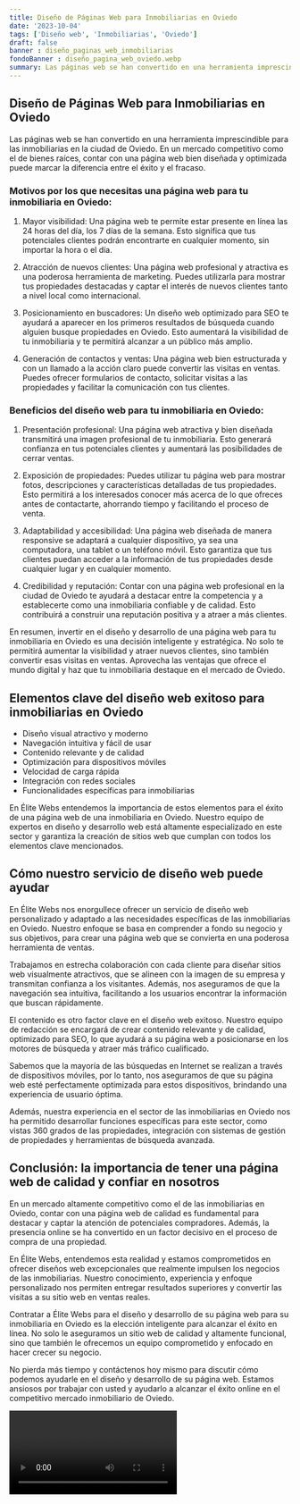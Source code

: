 ```yaml
---
title: Diseño de Páginas Web para Inmobiliarias en Oviedo
date: '2023-10-04'
tags: ['Diseño web', 'Inmobiliarias', 'Oviedo']
draft: false
banner : diseño_paginas_web_inmobiliarias
fondoBanner : diseño_pagina_web_oviedo.webp
summary: Las páginas web se han convertido en una herramienta imprescindible para las inmobiliarias en la ciudad de Oviedo. En un mercado competitivo como el de bienes raíces, contar con una página web bien diseñada y optimizada puede marcar la diferencia entre el éxito y el fracaso.
---
```


## Diseño de Páginas Web para Inmobiliarias en Oviedo

Las páginas web se han convertido en una herramienta imprescindible para las inmobiliarias en la ciudad de Oviedo. En un mercado competitivo como el de bienes raíces, contar con una página web bien diseñada y optimizada puede marcar la diferencia entre el éxito y el fracaso.

### Motivos por los que necesitas una página web para tu inmobiliaria en Oviedo:

1. Mayor visibilidad: Una página web te permite estar presente en línea las 24 horas del día, los 7 días de la semana. Esto significa que tus potenciales clientes podrán encontrarte en cualquier momento, sin importar la hora o el día.

2. Atracción de nuevos clientes: Una página web profesional y atractiva es una poderosa herramienta de marketing. Puedes utilizarla para mostrar tus propiedades destacadas y captar el interés de nuevos clientes tanto a nivel local como internacional.

3. Posicionamiento en buscadores: Un diseño web optimizado para SEO te ayudará a aparecer en los primeros resultados de búsqueda cuando alguien busque propiedades en Oviedo. Esto aumentará la visibilidad de tu inmobiliaria y te permitirá alcanzar a un público más amplio.

4. Generación de contactos y ventas: Una página web bien estructurada y con un llamado a la acción claro puede convertir las visitas en ventas. Puedes ofrecer formularios de contacto, solicitar visitas a las propiedades y facilitar la comunicación con tus clientes.

### Beneficios del diseño web para tu inmobiliaria en Oviedo:

1. Presentación profesional: Una página web atractiva y bien diseñada transmitirá una imagen profesional de tu inmobiliaria. Esto generará confianza en tus potenciales clientes y aumentará las posibilidades de cerrar ventas.

2. Exposición de propiedades: Puedes utilizar tu página web para mostrar fotos, descripciones y características detalladas de tus propiedades. Esto permitirá a los interesados conocer más acerca de lo que ofreces antes de contactarte, ahorrando tiempo y facilitando el proceso de venta.

3. Adaptabilidad y accesibilidad: Una página web diseñada de manera responsive se adaptará a cualquier dispositivo, ya sea una computadora, una tablet o un teléfono móvil. Esto garantiza que tus clientes puedan acceder a la información de tus propiedades desde cualquier lugar y en cualquier momento.

4. Credibilidad y reputación: Contar con una página web profesional en la ciudad de Oviedo te ayudará a destacar entre la competencia y a establecerte como una inmobiliaria confiable y de calidad. Esto contribuirá a construir una reputación positiva y a atraer a más clientes.

En resumen, invertir en el diseño y desarrollo de una página web para tu inmobiliaria en Oviedo es una decisión inteligente y estratégica. No solo te permitirá aumentar la visibilidad y atraer nuevos clientes, sino también convertir esas visitas en ventas. Aprovecha las ventajas que ofrece el mundo digital y haz que tu inmobiliaria destaque en el mercado de Oviedo.

<GifSeo />

<Cta />

## Elementos clave del diseño web exitoso para inmobiliarias en Oviedo

- Diseño visual atractivo y moderno
- Navegación intuitiva y fácil de usar
- Contenido relevante y de calidad
- Optimización para dispositivos móviles
- Velocidad de carga rápida
- Integración con redes sociales
- Funcionalidades específicas para inmobiliarias

En Élite Webs entendemos la importancia de estos elementos para el éxito de una página web de una inmobiliaria en Oviedo. Nuestro equipo de expertos en diseño y desarrollo web está altamente especializado en este sector y garantiza la creación de sitios web que cumplan con todos los elementos clave mencionados.

## Cómo nuestro servicio de diseño web puede ayudar

En Élite Webs nos enorgullece ofrecer un servicio de diseño web personalizado y adaptado a las necesidades específicas de las inmobiliarias en Oviedo. Nuestro enfoque se basa en comprender a fondo su negocio y sus objetivos, para crear una página web que se convierta en una poderosa herramienta de ventas.

Trabajamos en estrecha colaboración con cada cliente para diseñar sitios web visualmente atractivos, que se alineen con la imagen de su empresa y transmitan confianza a los visitantes. Además, nos aseguramos de que la navegación sea intuitiva, facilitando a los usuarios encontrar la información que buscan rápidamente.

El contenido es otro factor clave en el diseño web exitoso. Nuestro equipo de redacción se encargará de crear contenido relevante y de calidad, optimizado para SEO, lo que ayudará a su página web a posicionarse en los motores de búsqueda y atraer más tráfico cualificado.

Sabemos que la mayoría de las búsquedas en Internet se realizan a través de dispositivos móviles, por lo tanto, nos aseguramos de que su página web esté perfectamente optimizada para estos dispositivos, brindando una experiencia de usuario óptima.

Además, nuestra experiencia en el sector de las inmobiliarias en Oviedo nos ha permitido desarrollar funciones específicas para este sector, como vistas 360 grados de las propiedades, integración con sistemas de gestión de propiedades y herramientas de búsqueda avanzada.

## Conclusión: la importancia de tener una página web de calidad y confiar en nosotros

En un mercado altamente competitivo como el de las inmobiliarias en Oviedo, contar con una página web de calidad es fundamental para destacar y captar la atención de potenciales compradores. Además, la presencia online se ha convertido en un factor decisivo en el proceso de compra de una propiedad.

En Élite Webs, entendemos esta realidad y estamos comprometidos en ofrecer diseños web excepcionales que realmente impulsen los negocios de las inmobiliarias. Nuestro conocimiento, experiencia y enfoque personalizado nos permiten entregar resultados superiores y convertir las visitas a su sitio web en ventas reales.

Contratar a Élite Webs para el diseño y desarrollo de su página web para su inmobiliaria en Oviedo es la elección inteligente para alcanzar el éxito en línea. No solo le aseguramos un sitio web de calidad y altamente funcional, sino que también le ofrecemos un equipo comprometido y enfocado en hacer crecer su negocio.

No pierda más tiempo y contáctenos hoy mismo para discutir cómo podemos ayudarle en el diseño y desarrollo de su página web. Estamos ansiosos por trabajar con usted y ayudarlo a alcanzar el éxito online en el competitivo mercado inmobiliario de Oviedo.

<Video />

<CtaBot job='Inmobiliarias' city='Oviedo'/>

<Gmaps query='Oviedo+españa+maps' />